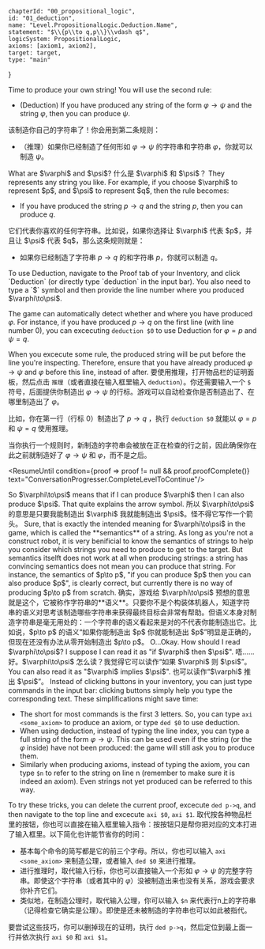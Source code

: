 

	chapterId: "00_propositional_logic",
	id: "01_deduction",
	name: "Level.PropositionalLogic.Deduction.Name",
	statement: "$\\{p\\to q,p\\}\\vdash q$",
	logicSystem: PropositionalLogic,
	axioms: [axiom1, axiom2],
	target: target,
	type: "main"
}


<ConversationProgresser>

<Speak speaker="sapphire">
<LocalizedMarkdown locale="en">
Time to produce your own string! You will use the second rule: 

- (Deduction) If you have produced any string of the form $\varphi\to\psi$ and the string $\varphi$, then you can produce $\psi$. 
</LocalizedMarkdown>
<LocalizedMarkdown locale="zh">
该制造你自己的字符串了！你会用到第二条规则：

- （推理）如果你已经制造了任何形如 $\varphi\to\psi$ 的字符串和字符串 $\varphi$，你就可以制造 $\psi$。
</LocalizedMarkdown>
</Speak>

<Speak speaker="star">
<LocalizedMarkdown locale="en">
What are $\varphi$ and $\psi$? 
</LocalizedMarkdown>
<LocalizedMarkdown locale="zh">
什么是 $\varphi$ 和 $\psi$？
</LocalizedMarkdown>
</Speak>

<Speak speaker="sapphire">
<LocalizedMarkdown locale="en">
They represents any string you like. For example, if you choose $\varphi$ to represent $p$, and $\psi$ to represent $q$, then the rule becomes: 

- If you have produced the string $p\to q$ and the string $p$, then you can produce $q$. 
</LocalizedMarkdown>
<LocalizedMarkdown locale="zh">
它们代表你喜欢的任何字符串。比如说，如果你选择让 $\varphi$ 代表 $p$，并且让 $\psi$ 代表 $q$，那么这条规则就是：

- 如果你已经制造了字符串 $p\to q$ 的和字符串 $p$，你就可以制造 $q$。
</LocalizedMarkdown>
</Speak>

<Speak speaker="author">
<LocalizedMarkdown locale="en">
To use Deduction, navigate to the Proof tab of your Inventory, and click `Deduction` (or directly type `deduction` in the input bar). You also need to type a `$` symbol and then provide the line number where you produced $\varphi\to\psi$. 

The game can automatically detect whether and where you have produced $\varphi$. For instance, if you have produced $p\to q$ on the first line (with line number 0), you can excecuting `deduction $0` to use Deduction for $\varphi=p$ and $\psi=q$. 

When you excecute some rule, the produced string will be put before the line you're inspecting. Therefore, ensure that you have already produced  $\varphi\to\psi$ and $\varphi$ before this line, instead of after. 
</LocalizedMarkdown>
<LocalizedMarkdown locale="zh">
要使用推理，打开物品栏的证明面板，然后点击 `推理`（或者直接在输入框里输入 `deduction`）。你还需要输入一个 `$` 符号，后面提供你制造出 $\varphi\to\psi$ 的行标。游戏可以自动检查你是否制造出了、在哪里制造出了 $\varphi$。

比如，你在第一行（行标 0）制造出了 $p\to q$ ，执行 `deduction $0` 就能以 $\varphi=p$ 和 $\psi=q$ 使用推理。

当你执行一个规则时，新制造的字符串会被放在正在检查的行之前，因此确保你在此之前就制造好了 $\varphi\to\psi$ 和 $\varphi$，而不是之后。
</LocalizedMarkdown>
</Speak>

<ResumeUntil condition={proof => proof != null && proof.proofComplete()} text="ConversationProgresser.CompleteLevelToContinue"/>

<Speak speaker="star">
<LocalizedMarkdown locale="en">
So $\varphi\to\psi$ means that if I can produce $\varphi$ then I can also produce $\psi$. That quite explains the arrow symbol. 
</LocalizedMarkdown>
<LocalizedMarkdown locale="zh">
所以 $\varphi\to\psi$ 的意思是只要我能制造出 $\varphi$ 我就能制造出 $\psi$。怪不得它写作一个箭头。
</LocalizedMarkdown>
</Speak>

<Speak speaker="sapphire">
<LocalizedMarkdown locale="en">
Sure, that is exactly the intended meaning for $\varphi\to\psi$ in the game, which is called the **semantics** of a string. As long as you're not a construct robot, it is very benificial to know the semantics of strings to help you consider which strings you need to produce to get to the target. But semantics itselft does not work at all when producing strings: a string has convincing semantics does not mean you can produce that string. For instance, the semantics of $p\to p$, "if you can produce $p$ then you can also produce $p$", is clearly correct, but currently there is no way of producing $p\to p$ from scratch. 
</LocalizedMarkdown>
<LocalizedMarkdown locale="zh">
确实，游戏给 $\varphi\to\psi$ 预想的意思就是这个，它被称作字符串的**语义**。只要你不是个构装体机器人，知道字符串的语义对思考该制造哪些字符串来获得最终目标会非常有帮助。但语义本身对制造字符串是毫无用处的：一个字符串的语义看起来是对的不代表你能制造出它。比如说，$p\to p$ 的语义“如果你能制造出 $p$ 你就能制造出 $p$”明显是正确的，但现在还没有办法从零开始制造出 $p\to p$。
</LocalizedMarkdown>
</Speak>

<Speak speaker="star">
<LocalizedMarkdown locale="en">
O...Okay. How should I read $\varphi\to\psi$? I suppose I can read it as "if $\varphi$ then $\psi$". 
</LocalizedMarkdown>
<LocalizedMarkdown locale="zh">
唔……好。$\varphi\to\psi$ 怎么读？我觉得它可以读作“如果 $\varphi$ 则 $\psi$”。
</LocalizedMarkdown>
</Speak>

<Speak speaker="sapphire">
<LocalizedMarkdown locale="en">
You can also read it as "$\varphi$ implies $\psi$". 
</LocalizedMarkdown>
<LocalizedMarkdown locale="zh">
也可以读作“$\varphi$ 推出 $\psi$”。
</LocalizedMarkdown>
</Speak>


<Speak speaker="author">
<LocalizedMarkdown locale="en">
Instead of clicking buttons in your inventory, you can just type commands in the input bar: clicking buttons simply help you type the corresponding text. These simplifications might save time: 

- The short for most commands is the first 3 letters. So, you can type `axi <some_axiom>` to produce an axiom, or type `ded $0` to use deduction. 
- When using deduction, instead of typing the line index, you can type a full string of the form $\varphi\to\psi$. This can be used even if the string (or the $\varphi$ inside) have not been produced: the game will still ask you to produce them. 
- Similarly when producing axioms, instead of typing the axiom, you can type `$n` to refer to the string on line n (remember to make sure it is indeed an axiom). Even strings not yet produced can be referred to this way. 

To try these tricks, you can delete the current proof, excecute `ded p->q`, and then navigate to the top line and excecute `axi $0`, `axi $1`. 
</LocalizedMarkdown>
<LocalizedMarkdown locale="zh">
取代按各种物品栏里的按钮，你也可以直接在输入框里输入指令：按按钮只是帮你把对应的文本打进了输入框里。以下简化也许能节省你的时间：

- 基本每个命令的简写都是它的前三个字母。所以，你也可以输入 `axi <some_axiom>` 来制造公理，或者输入 `ded $0` 来进行推理。
- 进行推理时，取代输入行标，你也可以直接输入一个形如 $\varphi\to\psi$ 的完整字符串。即使这个字符串（或者其中的 $\varphi$）没被制造出来也没有关系，游戏会要求你补齐它们。
- 类似地，在制造公理时，取代输入公理，你可以输入 `$n` 来代表行n上的字符串（记得检查它确实是公理）。即使是还未被制造的字符串也可以如此被指代。

要尝试这些技巧，你可以删掉现在的证明，执行 `ded p->q`，然后定位到最上面一行并依次执行 `axi $0` 和 `axi $1`。
</LocalizedMarkdown>
</Speak>

</ConversationProgresser>
